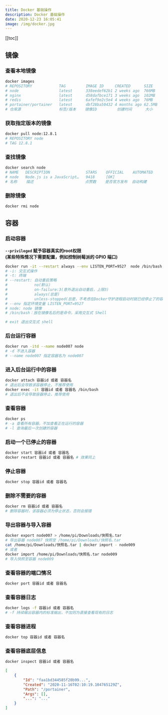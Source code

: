 ```yaml
---
title: Docker 基础操作
description: Docker 基础操作
date: 2020-12-23 16:05:41
image: /img/docker.jpg
---
```


[[toc]]

## 镜像

### 查看本地镜像

```bash
docker images
# REPOSITORY    		TAG    		IMAGE ID     CREATED      SIZE
# node          		latest 		338eedef62b1 2 weeks ago  766MB
# nginx         		latest 		d58dafbce171 3 weeks ago  102MB
# redis         		latest 		6afef9e2c5e4 4 weeks ago  76MB
# portainer/portainer   latest 		dbf28ba50432 4 months ago 62.5MB
# 仓库源				  标签/版本    镜像ID			创建时间	  大小
```

### 获取指定版本的镜像

```bash
docker pull node:12.8.1
# REPOSITORY node
# TAG 12.8.1
```

### 查找镜像

```bash
docker search node
# NAME   DESCRIPTION                STARS    OFFICIAL  	 AUTOMATED
# node   Node.js is a JavaScript…   9418     [OK]                
# 名称    描述						 点赞数    是否官方发布  自动构建
```

### 删除镜像

```bash
docker rmi node
```

## 容器

### 启动容器

<Alert type="info">**`--privileged` 赋予容器真实的root权限 <br/> (某些特殊情况下需要配置，例如控制树莓派的 GPIO 端口)**</Alert>

```bash
docker run -it --restart always --env LISTEN_PORT=9527  node /bin/bash
# -i: 交互式操作
# -t: 终端
# --restart: 自动重启策略
#            no(默认)
#            on-failure:3(意外退出自动重启，上限3)
#            always(总是)
#            unless-stopped(总是，不考虑在Docker守护进程启动时就已经停止了的容器)
# --env 指定环境变量 LISTEN_PORT=9527
# node: node 镜像
# /bin/bash：放在镜像名后的是命令，采用交互式 Shell

# exit 退出交互式 shell
```

### 后台运行容器

```bash
docker run -itd --name node007 node
# -d 不进入容器
# --name node007 指定容器名为 node007
```

### 进入后台运行中的容器

```bash
docker attach 容器id 或者 容器名
# 退出后会导致该容器停止，不推荐使用
docker exec -it 容器id 或者 容器名 /bin/bash
# 退出后不会导致容器停止，推荐使用
```

### 查看容器

```bash
docker ps
# -a 查看所有容器，不加查看正在运行的容器
# -l 查询最后一次创建的容器
```

### 启动一个已停止的容器

```bash
docker start 容器id 或者 容器名
docker restart 容器id 或者 容器名 # 效果同上
```

### 停止容器

```bash
docker stop 容器id 或者 容器名
```

### 删除不需要的容器

```bash
docker rm 容器id 或者 容器名
# 删除容器时，该容器必须为停止状态，否则会报错
```

### 导出容器与导入容器

```bash
docker export node007 > /home/pi/Downloads/快照名.tar
# 导出容器 node007 快照至 /home/pi/Downloads/快照名.tar
cat /home/pi/Downloads/快照名.tar | docker import - node009
# 或者
docker import /home/pi/Downloads/快照名.tar node009
# 导入快照至容器 node009
```

### 查看容器的端口情况

```bash
docker port 容器id 或者 容器名
```

### 查看容器日志

```bash
docker logs -f 容器id 或者 容器名
# -f 持续输出容器内的标准输出，不加则为直接查看现有的日志
```

### 查看容器进程

```bash
docker top 容器id 或者 容器名
```

### 查看容器底层信息

```bash
docker inspect 容器id 或者 容器名
```

```json
[
	{
		"Id": "faa1bd344585f20b99...",
		"Created": "2020-11-16T02:10:19.104765129Z",
		"Path": "/portainer",
		"Args": [],
		"...": "..."
	}
]
```
